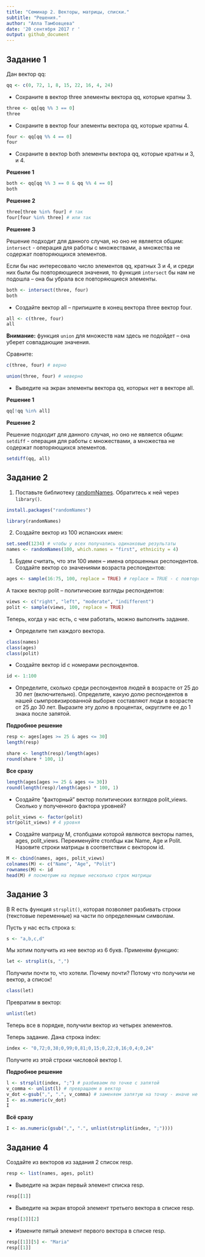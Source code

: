 ```yaml
---
title: "Семинар 2. Векторы, матрицы, списки."
subtitle: "Решения."
author: "Алла Тамбовцева"
date: '20 сентября 2017 г '
output: github_document
---
```


## Задание 1

Дан вектор qq:

```r
qq <- c(0, 72, 1, 8, 15, 22, 16, 4, 24)
```

-   Сохраните в вектор three элементы вектора qq, которые кратны 3.

```r
three <- qq[qq %% 3 == 0]
three
```

-   Сохраните в вектор four элементы вектора qq, которые кратны 4.

```r
four <- qq[qq %% 4 == 0]
four
```

-   Сохраните в вектор both элементы вектора qq, которые кратны и 3, и 4.

**Решение 1**

```r
both <- qq[qq %% 3 == 0 & qq %% 4 == 0]
both
```
**Решение 2**
```r
three[three %in% four] # так
four[four %in% three] # или так
```
**Решение 3**

Решение подходит для данного случая, но оно не является общим: `intersect` - операция для работы с множествами, а множества не содержат повторяющихся элементов.

Если бы нас интересовало число элементов qq, кратных 3 и 4, и среди них
были бы повторяющиеся значения, то функция `intersect` бы нам не подошла -- 
она бы убрала все повторяющиеся элементы. 
```r
both <- intersect(three, four)
both
```

-   Создайте вектор all -- припишите в конец вектора three вектор four.
```r
all <- c(three, four)
all
```
**Внимание:** функция `union` для множеств нам здесь не подойдет -- она уберет совпадающие значения. 

Сравните:
```r
c(three, four) # верно
```
```r
union(three, four) # неверно
```

-   Выведите на экран элементы вектора qq, которых нет в векторе all.

**Решение 1**
```r
qq[!qq %in% all]
```

**Решение 2**

Решение подходит для данного случая, но оно не является общим: `setdiff` - операция для работы с множествами, а множества не содержат повторяющихся элементов.
```r
setdiff(qq, all)
```

## Задание 2

1.  Поставьте библиотеку [randomNames](https://cran.r-project.org/web/packages/randomNames/randomNames.pdf). Обратитесь к ней через `library()`.
```r
install.packages("randomNames")
```
```r
library(randomNames)
```
2.  Создайте вектор из 100 испанских имен:

```r
set.seed(1234) # чтобы у всех получались одинаковые результаты
names <- randomNames(100, which.names = "first", ethnicity = 4) 
```

1.  Будем считать, что эти 100 имен -- имена опрошенных респондентов. Создайте вектор со значениями возраста респондентов:

```r
ages <- sample(16:75, 100, replace = TRUE) # replace = TRUE - с повторяющимися значениями
```

А также вектор polit -- политические взгляды респондентов:

```r
views <- c("right", "left", "moderate", "indifferent")
polit <- sample(views, 100, replace = TRUE)
```

Теперь, когда у нас есть, с чем работать, можно выполнить задание.

-   Определите тип каждого вектора.
```r
class(names)
class(ages)
class(polit)
```

-   Создайте вектор id с номерами респондентов.
```r
id <- 1:100
```

-   Определите, сколько среди респондентов людей в возрасте от 25 до 30 лет (включительно). Определите, какую долю респондентов в нашей сымпровизированной выборке составляют люди в возрасте от 25 до 30 лет. Выразите эту долю в процентах, округлите ее до 1 знака после запятой.

**Подробное решение**
```r
resp <- ages[ages >= 25 & ages <= 30]
length(resp)

share <- length(resp)/length(ages)
round(share * 100, 1)
```
**Все сразу**
```r
length(ages[ages >= 25 & ages <= 30])
round(length(resp)/length(ages) * 100, 1)
```

-   Создайте "факторный" вектор политических взглядов polit\_views. Сколько у полученного фактора уровней?

```r
polit_views <- factor(polit)
str(polit_views) # 4 уровня
```

-   Создайте матрицу M, столбцами которой являются векторы names, ages, polit\_views. Переименуйте столбцы как Name, Age и Polit. Назовите строки матрицы в соответствии с вектором id.
```r
M <- cbind(names, ages, polit_views)
colnames(M) <- c("Name", "Age", "Polit")
rownames(M) <- id
head(M) # посмотрим на первые несколько строк матрицы
```


## Задание 3

В R есть функция `strsplit()`, которая позволяет разбивать строки (текстовые переменные) на части по определенным символам.

Пусть у нас есть строка s:

```r
s <- "a,b,c,d"
```

Мы хотим получить из нее вектор из 6 букв. Применям функцию:

```r
let <- strsplit(s, ",")
```

Получили почти то, что хотели. Почему почти? Потому что получили не вектор, а список!

```r
class(let)
```

Превратим в вектор:

```r
unlist(let)
```

Теперь все в порядке, получили вектор из четырех элементов.

Теперь задание. Дана строка index:

```r
index <- "0,72;0,38;0,99;0,81;0,15;0,22;0,16;0,4;0,24"
```

Получите из этой строки числовой вектор I.

**Подробное решение**
```r
l <- strsplit(index, ";") # разбиваем по точке с запятой
v_comma <- unlist(l) # превращаем в вектор
v_dot <-gsub(",", ".", v_comma) # заменяем запятую на точку - иначе не превратим в числовой вектор
I <- as.numeric(v_dot)
I
```
**Всё сразу**
```r
I <- as.numeric(gsub(",", ".", unlist(strsplit(index, ";"))))
```

## Задание 4

Создайте из векторов из задания 2 список resp.
```r
resp <- list(names, ages, polit)
```
-   Выведите на экран первый элемент списка resp.
```r
resp[[1]]
```

-   Выведите на экран второй элемент третьего вектора в списке resp.
```r
resp[[3]][2]
```

-   Измените пятый элемент первого вектора в списке resp.
```r
resp[[1]][5] <- "Maria"
resp[[1]]
```


